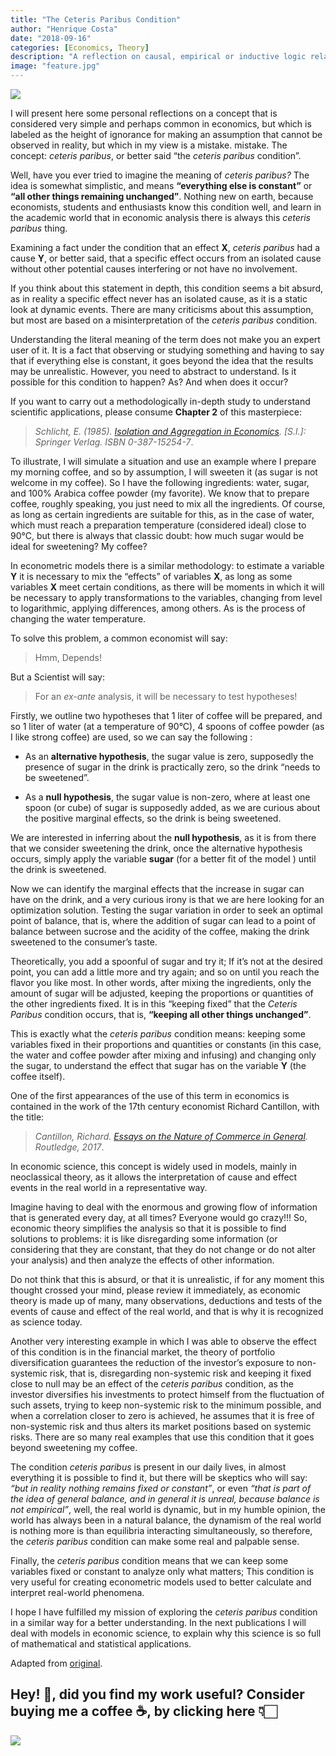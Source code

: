 ```yaml
---
title: "The Ceteris Paribus Condition"
author: "Henrique Costa"
date: "2018-09-16"
categories: [Economics, Theory]
description: "A reflection on causal, empirical or inductive logic relationships"
image: "feature.jpg"
---
```


![](feature.jpg)

I will present here some personal reflections on a concept that is considered very simple and perhaps common in economics, but which is labeled as the height of ignorance for making an assumption that cannot be observed in reality, but which in my view is a mistake. mistake. The concept: _ceteris paribus_, or better said “the _ceteris paribus_ condition”.

Well, have you ever tried to imagine the meaning of _ceteris paribus?_ The idea is somewhat simplistic, and means **“everything else is constant”** or **“all other things remaining unchanged”**. Nothing new on earth, because economists, students and enthusiasts know this condition well, and learn in the academic world that in economic analysis there is always this _ceteris paribus_ thing.

Examining a fact under the condition that an effect **X**, _ceteris paribus_ had a cause **Y**, or better said, that a specific effect occurs from an isolated cause without other potential causes interfering or not have no involvement.

If you think about this statement in depth, this condition seems a bit absurd, as in reality a specific effect never has an isolated cause, as it is a static look at dynamic events. There are many criticisms about this assumption, but most are based on a misinterpretation of the _ceteris paribus_ condition.

Understanding the literal meaning of the term does not make you an expert user of it. It is a fact that observing or studying something and having to say that if everything else is constant, it goes beyond the idea that the results may be unrealistic. However, you need to abstract to understand. Is it possible for this condition to happen? As? And when does it occur?

If you want to carry out a methodologically in-depth study to understand scientific applications, please consume **Chapter 2** of this masterpiece:

> _Schlicht, E. (1985). [Isolation and Aggregation in Economics](https://epub.ub.uni-muenchen.de/3/1/schlicht_isolation.pdf). [S.l.]: Springer Verlag. ISBN 0-387-15254-7_.

To illustrate, I will simulate a situation and use an example where I prepare my morning coffee, and so by assumption, I will sweeten it (as sugar is not welcome in my coffee). So I have the following ingredients: water, sugar, and 100% Arabica coffee powder (my favorite). We know that to prepare coffee, roughly speaking, you just need to mix all the ingredients. Of course, as long as certain ingredients are suitable for this, as in the case of water, which must reach a preparation temperature (considered ideal) close to 90°C, but there is always that classic doubt: how much sugar would be ideal for sweetening? My coffee?

In econometric models there is a similar methodology: to estimate a variable **Y** it is necessary to mix the "effects" of variables **X**, as long as some variables **X** meet certain conditions, as there will be moments in which it will be necessary to apply transformations to the variables, changing from level to logarithmic, applying differences, among others. As is the process of changing the water temperature.

To solve this problem, a common economist will say:

> Hmm, Depends!

But a Scientist will say:

> For an _ex-ante_ analysis, it will be necessary to test hypotheses!

Firstly, we outline two hypotheses that 1 liter of coffee will be prepared, and so 1 liter of water (at a temperature of 90°C), 4 spoons of coffee powder (as I like strong coffee) are used, so we can say the following :

   - As an **alternative hypothesis**, the sugar value is zero, supposedly the presence of sugar in the drink is practically zero, so the drink “needs to be sweetened”.
  
   - As a **null hypothesis**, the sugar value is non-zero, where at least one spoon (or cube) of sugar is supposedly added, as we are curious about the positive marginal effects, so the drink is being sweetened.

We are interested in inferring about the **null hypothesis**, as it is from there that we consider sweetening the drink, once the alternative hypothesis occurs, simply apply the variable **sugar** (for a better fit of the model ) until the drink is sweetened.

Now we can identify the marginal effects that the increase in sugar can have on the drink, and a very curious irony is that we are here looking for an optimization solution. Testing the sugar variation in order to seek an optimal point of balance, that is, where the addition of sugar can lead to a point of balance between sucrose and the acidity of the coffee, making the drink sweetened to the consumer's taste.

Theoretically, you add a spoonful of sugar and try it; If it's not at the desired point, you can add a little more and try again; and so on until you reach the flavor you like most. In other words, after mixing the ingredients, only the amount of sugar will be adjusted, keeping the proportions or quantities of the other ingredients fixed. It is in this “keeping fixed” that the _Ceteris Paribus_ condition occurs, that is, **“keeping all other things unchanged”**.

This is exactly what the _ceteris paribus_ condition means: keeping some variables fixed in their proportions and quantities or constants (in this case, the water and coffee powder after mixing and infusing) and changing only the sugar, to understand the effect that sugar has on the variable **Y** (the coffee itself).

One of the first appearances of the use of this term in economics is contained in the work of the 17th century economist Richard Cantillon, with the title:

> _Cantillon, Richard. [Essays on the Nature of Commerce in General](https://books.google.com.br/books?id=J1ZPAWiGRucC&lpg=PP1&pg=PP1#v=onepage&q&f=false). Routledge, 2017_.

In economic science, this concept is widely used in models, mainly in neoclassical theory, as it allows the interpretation of cause and effect events in the real world in a representative way.

Imagine having to deal with the enormous and growing flow of information that is generated every day, at all times? Everyone would go crazy!!! So, economic theory simplifies the analysis so that it is possible to find solutions to problems: it is like disregarding some information (or considering that they are constant, that they do not change or do not alter your analysis) and then analyze the effects of other information.

Do not think that this is absurd, or that it is unrealistic, if for any moment this thought crossed your mind, please review it immediately, as economic theory is made up of many, many observations, deductions and tests of the events of cause and effect of the real world, and that is why it is recognized as science today.

Another very interesting example in which I was able to observe the effect of this condition is in the financial market, the theory of portfolio diversification guarantees the reduction of the investor's exposure to non-systemic risk, that is, disregarding non-systemic risk and keeping it fixed close to null may be an effect of the _ceteris paribus_ condition, as the investor diversifies his investments to protect himself from the fluctuation of such assets, trying to keep non-systemic risk to the minimum possible, and when a correlation closer to zero is achieved, he assumes that it is free of non-systemic risk and thus alters its market positions based on systemic risks. There are so many real examples that use this condition that it goes beyond sweetening my coffee.

The condition _ceteris paribus_ is present in our daily lives, in almost everything it is possible to find it, but there will be skeptics who will say: _“but in reality nothing remains fixed or constant”_, or even _“that is part of the idea of general balance, and in general it is unreal, because balance is not empirical”_, well, the real world is dynamic, but in my humble opinion, the world has always been in a natural balance, the dynamism of the real world is nothing more is than equilibria interacting simultaneously, so therefore, the _ceteris paribus_ condition can make some real and palpable sense.

Finally, the _ceteris paribus_ condition means that we can keep some variables fixed or constant to analyze only what matters; This condition is very useful for creating econometric models used to better calculate and interpret real-world phenomena.

I hope I have fulfilled my mission of exploring the _ceteris paribus_ condition in a similar way for a better understanding. In the next publications I will deal with models in economic science, to explain why this science is so full of mathematical and statistical applications.



Adapted from [original](https://medium.com/the-empirical-mode/a-condi%C3%A7%C3%A3o-ceteris-paribus-para-ado%C3%A7ar-meu-caf%C3% A9-7da9b9326604).


::: {.callout-note}

# Hey! 👋, did you find my work useful? Consider buying me a coffee ☕, by clicking here 👇🏻
<a href="https://www.buymeacoffee.com/hcostax"><img src="https://img.buymeacoffee.com/button-api/?text=Buy me a coffee&emoji=&slug=hcostax&button_colour=5F7FFF&font_colour =ffffff&font_family=Cookie&outline_colour=000000&coffee_colour=FFDD00" /></a>

:::


